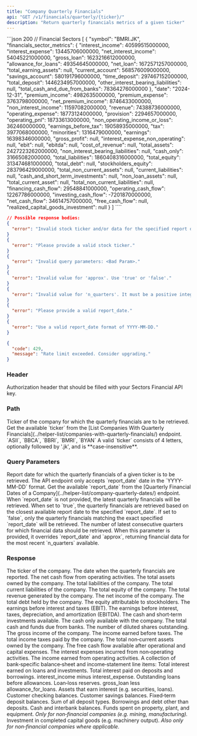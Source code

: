 ```yaml
---
title: "Company Quarterly Financials"
api: "GET /v1/financials/quarterly/{ticker}/"
description: "Return quarterly financials metrics of a given ticker"
---
```


<ResponseExample>
```json 200
// Financial Sectors
[
    {
        "symbol": "BMRI.JK",
        "financials_sector_metrics": {
            "interest_income": 40599515000000,
            "interest_expense": 13445706000000,
            "net_interest_income": 54045221000000,
            "gross_loan": 1623216612000000,
            "allowance_for_loans": 49354645000000,
            "net_loan": 1672571257000000,
            "total_earning_assets": null,
            "current_account": 568576009000000,
            "savings_account": 580191796000000,
            "time_deposit": 297467152000000,
            "total_deposit": 1446234957000000,
            "other_interest_bearing_liabilities": null,
            "total_cash_and_due_from_banks": 78364276000000
        },
        "date": "2024-12-31",
        "premium_income": 4982635000000,
        "premium_expense": 3763798000000,
        "net_premium_income": 8746433000000,
        "non_interest_income": 11597082000000,
        "revenue": 74388736000000,
        "operating_expense": 18773124000000,
        "provision": 2294657000000,
        "operating_pnl": 18733613000000,
        "non_operating_income_or_loss": 362460000000,
        "earnings_before_tax": 19058935000000,
        "tax": 3977068000000,
        "minorities": 1316479000000,
        "earnings": 16398346000000,
        "gross_profit": null,
        "interest_expense_non_operating": null,
        "ebit": null,
        "ebitda": null,
        "cost_of_revenue": null,
        "total_assets": 2427223262000000,
        "non_interest_bearing_liabilities": null,
        "cash_only": 31665082000000,
        "total_liabilities": 1860408316000000,
        "total_equity": 313474681000000,
        "total_debt": null,
        "stockholders_equity": 283796429000000,
        "total_non_current_assets": null,
        "current_liabilities": null,
        "cash_and_short_term_investments": null,
        "non_loan_assets": null,
        "total_current_asset": null,
        "total_non_current_liabilities": null,
        "financing_cash_flow": 29548841000000,
        "operating_cash_flow": 12267786000000,
        "investing_cash_flow": -7201870000000,
        "net_cash_flow": 34614757000000,
        "free_cash_flow": null,
        "realized_capital_goods_investment": null
    }
]
````

```json 400
// Possible response bodies:
{
  "error": "Invalid stock ticker and/or data for the specified report date does not exist."
}
{
  "error": "Please provide a valid stock ticker."
}
{
  "error": "Invalid query parameters: <Bad Param>."
}
{
  "error": "Invalid value for 'approx'. Use 'true' or 'false'."
}
{
  "error": "Invalid value for 'n_quarters'. It must be a positive integer."
}
{
  "error": "Please provide a valid report_date."
}
{
  "error": "Use a valid report_date format of YYYY-MM-DD."
}
```

```json 429
{
  "code": 429,
  "message": "Rate limit exceeded. Consider upgrading."
}
```

</ResponseExample>

### Header

<ParamField header="Authorization" type="string" required>
  Authorization header that should be filled with your Sectors Financial API
  key.
</ParamField>

### Path

<ParamField path="ticker" type="string" required>
  Ticker of the company for which the quarterly financials are to be retrieved.
  <AccordionGroup>
    <Accordion title="Get the available ticker">
      Get the available `ticker` from the [List Companies With Quarterly
      Financials](../helper-list/companies-with-quarterly-financials/) endpoint.
    </Accordion>
    <Accordion title="Examples of the ticker">
      `ASII`, `BBCA`, `BBRI`, `BMRI`, `BYAN`
    </Accordion>
    <Accordion title="Format">
      A valid `ticker` consists of 4 letters, optionally followed by '.jk', and
      is **case-insensitive**.
    </Accordion>
  </AccordionGroup>
</ParamField>

### Query Parameters

<ParamField query="report_date" type="string">
  Report date for which the quarterly financials of a given ticker is to be
  retrieved.
  <AccordionGroup>
    <Accordion title="Format">
      The API endpoint only accepts `report_date` date in the `YYYY-MM-DD`
      format.
    </Accordion>
    <Accordion title="Get the available report_date">
      Get the available `report_date` from the [Quarterly Financial Dates of a
      Company](../helper-list/company-quarterly-dates/) endpoint.
    </Accordion>
    <Accordion title="Default value">
      When `report_date` is not provided, the latest quarterly financials will
      be retrieved.
    </Accordion>
  </AccordionGroup>
</ParamField> <ParamField query="approx" type="boolean" default="true">
  When set to `true`, the quarterly financials are retrieved based on the
  closest available report date to the specified `report_date`. If set to
  `false`, only the quarterly financials matching the exact specified
  `report_date` will be retrieved.
</ParamField> <ParamField query="n_quarters" type="integer">
  The number of latest consecutive quarters for which financial data should be
  retrieved. When this parameter is provided, it overrides `report_date` and
  `approx`, returning financial data for the most recent `n_quarters` available.
</ParamField>

### Response

<ResponseField name="symbol" type="string">
  The ticker of the company.
</ResponseField>
<ResponseField name="date" type="string">
  The date when the quarterly financials are reported.
</ResponseField>
<ResponseField name="net_operating_cash_flow" type="number">
  The net cash flow from operating activities.
</ResponseField>
<ResponseField name="total_assets" type="number">
  The total assets owned by the company.
</ResponseField>
<ResponseField name="total_liabilities" type="number">
  The total liabilities of the company.
</ResponseField>
<ResponseField name="total_current_liabilities" type="number">
  The total current liabilities of the company.
</ResponseField>
<ResponseField name="total_equity" type="number">
  The total equity of the company.
</ResponseField>
<ResponseField name="total_revenue" type="number">
  The total revenue generated by the company.
</ResponseField>
<ResponseField name="net_income" type="number">
  The net income of the company.
</ResponseField>
<ResponseField name="total_debt" type="number">
  The total debt held by the company.
</ResponseField>
<ResponseField name="stockholders_equity" type="number">
  The equity attributable to stockholders.
</ResponseField>
<ResponseField name="ebit" type="number">
  The earnings before interest and taxes (EBIT).
</ResponseField>
<ResponseField name="ebitda" type="number">
  The earnings before interest, taxes, depreciation, and amortization (EBITDA).
</ResponseField>
<ResponseField name="cash_and_short_term_investments" type="number">
  The cash and short‑term investments available.
</ResponseField>
<ResponseField name="cash_only" type="number">
  The cash only available with the company.
</ResponseField>
<ResponseField name="total_cash_and_due_from_banks" type="number">
  The total cash and funds due from banks.
</ResponseField>
<ResponseField name="diluted_shares_outstanding" type="number">
  The number of diluted shares outstanding.
</ResponseField>
<ResponseField name="gross_income" type="number">
  The gross income of the company.
</ResponseField>
<ResponseField name="pretax_income" type="number">
  The income earned before taxes.
</ResponseField>
<ResponseField name="income_taxes" type="number">
  The total income taxes paid by the company.
</ResponseField>
<ResponseField name="total_non_current_assets" type="number">
  The total non‑current assets owned by the company.
</ResponseField>
<ResponseField name="free_cash_flow" type="number">
  The free cash flow available after operational and capital expenses.
</ResponseField>
<ResponseField name="interest_expense_non_operating" type="number">
  The interest expenses incurred from non‑operating activities.
</ResponseField>
<ResponseField name="operating_income" type="number">
  The income earned from operating activities.
</ResponseField>
<ResponseField name="financials_sector_metrics" type="object">
  A collection of bank‑specific balance‑sheet and income‑statement line items:
  <ResponseField name="interest_income" type="number">
    Total interest earned on loans and investments.
  </ResponseField>
  <ResponseField name="interest_expense" type="number">
    Total interest paid on deposits and borrowings.
  </ResponseField>
  <ResponseField name="net_interest_income" type="number">
    interest_income minus interest_expense.
  </ResponseField>
  <ResponseField name="gross_loan" type="number">
    Outstanding loans before allowances.
  </ResponseField>
  <ResponseField name="allowance_for_loans" type="number">
    Loan‐loss reserves.
  </ResponseField>
  <ResponseField name="net_loan" type="number">
    gross_loan less allowance_for_loans.
  </ResponseField>
  <ResponseField name="total_earning_assets" type="number">
    Assets that earn interest (e.g. securities, loans).
  </ResponseField>
  <ResponseField name="current_account" type="number">
    Customer checking balances.
  </ResponseField>
  <ResponseField name="savings_account" type="number">
    Customer savings balances.
  </ResponseField>
  <ResponseField name="time_deposit" type="number">
    Fixed‑term deposit balances.
  </ResponseField>
  <ResponseField name="total_deposit" type="number">
    Sum of all deposit types.
  </ResponseField>
  <ResponseField name="other_interest_bearing_liabilities" type="number">
    Borrowings and debt other than deposits.
  </ResponseField>
  <ResponseField name="total_cash_and_due_from_banks" type="number">
    Cash and interbank balances.
  </ResponseField>
</ResponseField>
<ResponseField name="capital_expenditure" type="number">
  Funds spent on property, plant, and equipment.
  <i>Only for non‑financial companies (e.g. mining, manufacturing).</i>
</ResponseField>
<ResponseField name="realized_capital_goods_investment" type="number">
  Investment in completed capital goods (e.g. machinery output).
  <i>Also only for non‑financial companies where applicable.</i>
</ResponseField>
